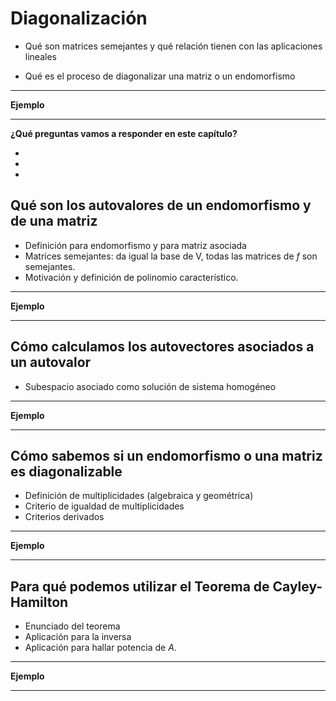 # Diagonalización

- Qué son matrices semejantes y qué relación tienen con las aplicaciones lineales

- Qué es el proceso de diagonalizar una matriz o un endomorfismo


---

__Ejemplo__

---

__¿Qué preguntas vamos a responder en este capítulo?__

-
-
-

## Qué son los autovalores de un endomorfismo y de una matriz

- Definición para endomorfismo y para matriz asociada
- Matrices semejantes: da igual la base de V, todas las matrices de $f$ son semejantes.
- Motivación y definición de polinomio característico.

---

__Ejemplo__

---


## Cómo calculamos los autovectores asociados a un autovalor

- Subespacio asociado como solución de sistema homogéneo

---

__Ejemplo__

---

## Cómo sabemos si un endomorfismo o una matriz es diagonalizable

- Definición de multiplicidades (algebraica y geométrica)
- Criterio de igualdad de multiplicidades
- Criterios derivados

---

__Ejemplo__

---

## Para qué podemos utilizar el Teorema de Cayley-Hamilton

- Enunciado del teorema
- Aplicación para la inversa
- Aplicación para hallar potencia de $A$.

---

__Ejemplo__

---
